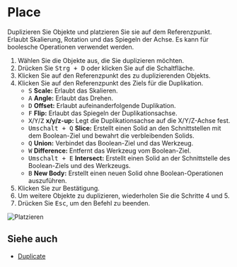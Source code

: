 
# Place

<Reference shortcut="Strg + D" command="Place" button="Links von der Befehlsleiste" />

Duplizieren Sie Objekte und platzieren Sie sie auf dem Referenzpunkt. Erlaubt Skalierung, Rotation und das Spiegeln der Achse. Es kann für boolesche Operationen verwendet werden.

1. Wählen Sie die Objekte aus, die Sie duplizieren möchten.
2. Drücken Sie <kbd>Strg + D</kbd> oder klicken Sie auf die Schaltfläche.
3. Klicken Sie auf den Referenzpunkt des zu duplizierenden Objekts.
4. Klicken Sie auf den Referenzpunkt des Ziels für die Duplikation.
   - <kbd>S</kbd> **Scale:** Erlaubt das Skalieren.
   - <kbd>A</kbd> **Angle:** Erlaubt das Drehen.
   - <kbd>D</kbd> **Offset:** Erlaubt aufeinanderfolgende Duplikation.
   - <kbd>F</kbd> **Flip:** Erlaubt das Spiegeln der Duplikationsachse.
   - <kbd>X</kbd>/<kbd>Y</kbd>/<kbd>Z</kbd> **x/y/z-up:** Legt die Duplikationsachse auf die X/Y/Z-Achse fest.
   - <kbd>Umschalt + Q</kbd> **Slice:** Erstellt einen Solid an den Schnittstellen mit dem Boolean-Ziel und bewahrt die verbleibenden Solids.
   - <kbd>Q</kbd> **Union:** Verbindet das Boolean-Ziel und das Werkzeug.
   - <kbd>W</kbd> **Difference:** Entfernt das Werkzeug vom Boolean-Ziel.
   - <kbd>Umschalt + E</kbd> **Intersect:** Erstellt einen Solid an der Schnittstelle des Boolean-Ziels und des Werkzeugs.
   - <kbd>B</kbd> **New Body:** Erstellt einen neuen Solid ohne Boolean-Operationen auszuführen.
5. Klicken Sie zur Bestätigung.
6. Um weitere Objekte zu duplizieren, wiederholen Sie die Schritte 4 und 5.
7. Drücken Sie <kbd>Esc</kbd>, um den Befehl zu beenden.

![Platzieren](/img/place.gif)

## Siehe auch
- [Duplicate](./duplicate)